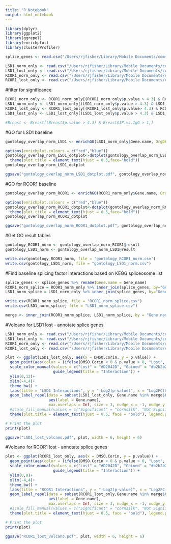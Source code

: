 ```yaml
---
title: "R Notebook"
output: html_notebook
---
```


```r
library(dplyr)
library(ggplot2)
library(ggrepel)
library(enrichplot)
library(clusterProfiler)
```

```r
splice_genes <- read.csv("/Users/rjfisher/Library/Mobile Documents/com~apple~CloudDocs/BUSM/Alani Lab/DATA/CoREST Splicing/Mass Spec/plots/volcano/splice_genes.csv")

LSD1_norm_only <- read.csv("/Users/rjfisher/Library/Mobile Documents/com~apple~CloudDocs/BUSM/Alani Lab/DATA/CoREST Splicing/Mass Spec/plots/volcano/LSD1_norm_vol.csv")
LSD1_lost_only <- read.csv("/Users/rjfisher/Library/Mobile Documents/com~apple~CloudDocs/BUSM/Alani Lab/DATA/CoREST Splicing/Mass Spec/plots/volcano/LSD1_lost_vol.csv")
RCOR1_norm_only <- read.csv("/Users/rjfisher/Library/Mobile Documents/com~apple~CloudDocs/BUSM/Alani Lab/DATA/CoREST Splicing/Mass Spec/plots/volcano/RCOR1_norm_vol.csv")
RCOR1_lost_only <- read.csv("/Users/rjfisher/Library/Mobile Documents/com~apple~CloudDocs/BUSM/Alani Lab/DATA/CoREST Splicing/Mass Spec/plots/volcano/RCOR1_lost_vol.csv")
```

#filter for significance
```r
RCOR1_norm_only <- RCOR1_norm_only[(RCOR1_norm_only$p.value > 4.3) & RCOR1_norm_only$RCOR1.IgG > 1 ,]
LSD1_norm_only <- LSD1_norm_only[(LSD1_norm_only$p.value > 4.3) & LSD1_norm_only$LSD1.IgG > 1,]
RCOR1_lost_only <- RCOR1_lost_only[(RCOR1_lost_only$p.value> 4.3) & RCOR1_lost_only$DMSO.Corin < -0.5 ,]
LSD1_lost_only <- LSD1_lost_only[(LSD1_lost_only$p.value > 4.3) & LSD1_lost_only$DMSO.Corin < -0.5 ,]

#Breast <- Breast[(Breast$p.value > 4.3) & Breast$IP.vs.IgG > 1,]
```


#GO for LSD1 baseline
```r
gontology_overlap_norm_LSD1 <- enrichGO(LSD1_norm_only$Gene.name, OrgDb = "org.Hs.eg.db", keyType = "SYMBOL", ont = "all", pvalueCutoff = 0.05, pAdjustMethod = "BH", qvalueCutoff = 0.05, minGSSize = 10, maxGSSize = 500, readable = FALSE)
```

```r
options(enrichplot.colours = c("red","blue"))
gontology_overlap_norm_LSD1_dotplot<-dotplot(gontology_overlap_norm_LSD1, split="ONTOLOGY", title = "GO: Baseline Interaction - LSD1", label_format=50) + facet_grid(ONTOLOGY~., scale="free")+
  theme(plot.title = element_text(hjust = 0.5,face="bold"))
gontology_overlap_norm_LSD1_dotplot
```
```r
ggsave("gontology_overlap_norm_LSD1_dotplot.pdf", gontology_overlap_norm_LSD1_dotplot, width = 7.5, height = 8)
```

#GO for RCOR1 baseline
```r
gontology_overlap_norm_RCOR1 <- enrichGO(RCOR1_norm_only$Gene.name, OrgDb = "org.Hs.eg.db", keyType = "SYMBOL", ont = "all", pvalueCutoff = 0.05, pAdjustMethod = "BH", qvalueCutoff = 0.05, minGSSize = 10, maxGSSize = 500, readable = FALSE)
```

```r
options(enrichplot.colours = c("red","blue"))
gontology_overlap_norm_RCOR1_dotplot<-dotplot(gontology_overlap_norm_RCOR1, split="ONTOLOGY", title = "GO: Baseline Interaction - RCOR1", label_format=50) + facet_grid(ONTOLOGY~., scale="free")+ 
  theme(plot.title = element_text(hjust = 0.5,face="bold"))
gontology_overlap_norm_RCOR1_dotplot
```

```r
ggsave("gontology_overlap_norm_RCOR1_dotplot.pdf", gontology_overlap_norm_RCOR1_dotplot, width = 7.4, height = 8)

```

#Get GO result tables
```r
gontology_RCOR1_norm <- gontology_overlap_norm_RCOR1@result
gontology_LSD1_norm <- gontology_overlap_norm_LSD1@result

write.csv(gontology_RCOR1_norm, file = "gontology_RCOR1_norm.csv")
write.csv(gontology_LSD1_norm, file = "gontology_LSD1_norm.csv")
```

#Find baseline splicing factor interactions based on KEGG spliceosome list
```r
splice_genes <- splice_genes %>% rename(Gene.name = Gene_name)
RCOR1_norm_splice = RCOR1_norm_only %>% inner_join(splice_genes, by="Gene.name")
LSD1_norm_splice = LSD1_norm_only %>% inner_join(splice_genes, by="Gene.name")
```

```r
write.csv(RCOR1_norm_splice, file = "RCOR1_norm_splice.csv")
write.csv(LSD1_norm_splice, file = "LSD1_norm_splice.csv")
```


```r
merge <- inner_join(RCOR1_norm_splice, LSD1_norm_splice, by = "Gene.name")
```


#Volcano for LSD1 lost - annotate splice genes

```r
LSD1_norm_only <- read.csv("/Users/rjfisher/Library/Mobile Documents/com~apple~CloudDocs/BUSM/Alani Lab/DATA/CoREST Splicing/Mass Spec/plots/volcano/LSD1_norm_vol.csv")
LSD1_lost_only <- read.csv("/Users/rjfisher/Library/Mobile Documents/com~apple~CloudDocs/BUSM/Alani Lab/DATA/CoREST Splicing/Mass Spec/plots/volcano/LSD1_lost_vol.csv")
RCOR1_norm_only <- read.csv("/Users/rjfisher/Library/Mobile Documents/com~apple~CloudDocs/BUSM/Alani Lab/DATA/CoREST Splicing/Mass Spec/plots/volcano/RCOR1_norm_vol.csv")
RCOR1_lost_only <- read.csv("/Users/rjfisher/Library/Mobile Documents/com~apple~CloudDocs/BUSM/Alani Lab/DATA/CoREST Splicing/Mass Spec/plots/volcano/RCOR1_lost_vol.csv")
```

```r
plot <- ggplot(LSD1_lost_only, aes(x = DMSO.Corin, y = p.value)) +
  geom_point(aes(color = (ifelse(DMSO.Corin < 0 & p.value > 0, "Lost", "Gained"))), size = 1.25) +
  scale_color_manual(values = c("Lost" = "#D2042D", "Gained" = "#b2b2b2"),
                     guide_legend(title = "Interaction")) +
  ylim(0,12)+
  xlim(-4,4)+
  theme_bw() +
  labs(title = "LSD1 Interactions", y = "-Log2(p-value)", x = "Log2FC(Corin/DMSO)") +
  geom_label_repel(data = subset(LSD1_lost_only, Gene.name %in% merge$Gene.name & DMSO.Corin <0),
                   aes(label = Gene.name),
                   max.overlaps = Inf, size = 3, nudge_x = -1, nudge_y = 1, segment.size =0.3, force = 3) +
  #scale_fill_manual(values = c("Significant" = "cornsilk", "Not Significant" = "white"), guide_legend(title = "Normally Interacts?")) +  # Define colors
  theme(plot.title = element_text(hjust = 0.5, face = "bold"), legend.position = "bottom")

# Print the plot
print(plot)
```
```r
ggsave("LSD1_lost_volcano.pdf", plot, width = 6, height = 6)
```

#Volcano for RCOR1 lost - annotate splice genes

```r
plot <- ggplot(RCOR1_lost_only, aes(x = DMSO.Corin, y = p.value)) +
  geom_point(aes(color = (ifelse(DMSO.Corin < 0 & p.value > 0, "Lost", "Gained"))), size = 1.25) +
  scale_color_manual(values = c("Lost" = "#D2042D", "Gained" = "#b2b2b2"),
                     guide_legend(title = "Interaction")) +
  ylim(0,9)+
  xlim(-4,4)+
  theme_bw() +
  labs(title = "RCOR1 Interactions", y = "-Log2(p-value)", x = "Log2FC(Corin/DMSO)") +
  geom_label_repel(data = subset(RCOR1_lost_only,Gene.name %in% merge$Gene.name & DMSO.Corin <0),
                   aes(label = Gene.name),
                   max.overlaps = Inf, size = 3, nudge_x = -1, nudge_y = 1, segment.size =0.3, force = 2) +
  #scale_fill_manual(values = c("Significant" = "cornsilk", "Not Significant" = "white"), guide_legend(title = "Normally Interacts?")) +  # Define colors
  theme(plot.title = element_text(hjust = 0.5, face = "bold"), legend.position = "bottom")

# Print the plot
print(plot)
```

```r
ggsave("RCOR1_lost_volcano.pdf", plot, width = 6, height = 6)
```


